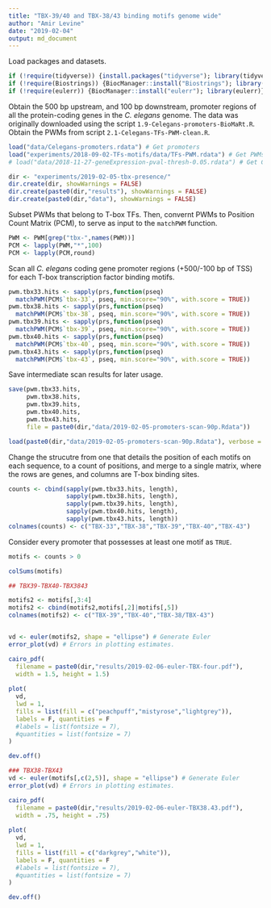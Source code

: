 ```yaml
---
title: "TBX-39/40 and TBX-38/43 binding motifs genome wide"
author: "Amir Levine"
date: "2019-02-04"
output: md_document
---
```


Load packages and datasets.
```r
if (!require(tidyverse)) {install.packages("tidyverse"); library(tidyverse)}
if (!require(Biostrings)) {BiocManager::install("Biostrings"); library(Biostrings)} # Aligning motifs
if (!require(eulerr)) {BiocManager::install("eulerr"); library(eulerr)} # Plotting Euler Diagrams
```

Obtain the 500 bp upstream, and 100 bp downstream, promoter regions of all the protein-coding genes in the *C. elegans* genome. The data was originally downloaded using the script `1.9-Celegans-promoters-BioMaRt.R`. 
Obtain the PWMs from script `2.1-Celegans-TFs-PWM-clean.R`.
```r
load("data/Celegans-promoters.rdata") # Get promoters
load("experiments/2018-09-02-TFs-motifs/data/TFs-PWM.rdata") # Get PWMs
# load("data/2018-11-27-geneExpression-pval-thresh-0.05.rdata") # Get CEL-seq processed data of anc-1 RNAi, p<0.05
```

```r
dir <- "experiments/2019-02-05-tbx-presence/"
dir.create(dir, showWarnings = FALSE)
dir.create(paste0(dir,"results"), showWarnings = FALSE)
dir.create(paste0(dir,"data"), showWarnings = FALSE)
```

Subset PWMs that belong to T-box TFs. Then, convernt PWMs to Position Count Matrix (PCM), to serve as input to the `matchPWM` function.
```r
PWM <- PWM[grep("tbx-",names(PWM))]
PCM <- lapply(PWM,"*",100)
PCM <- lapply(PCM,round)
```

Scan all *C. elegans* coding gene promoter regions (+500/-100 bp of TSS) for each T-box transcription factor binding motifs.
```r
pwm.tbx33.hits <- sapply(prs,function(pseq)
  matchPWM(PCM$`tbx-33`, pseq, min.score="90%", with.score = TRUE))
pwm.tbx38.hits <- sapply(prs,function(pseq)
  matchPWM(PCM$`tbx-38`, pseq, min.score="90%", with.score = TRUE))
pwm.tbx39.hits <- sapply(prs,function(pseq)
  matchPWM(PCM$`tbx-39`, pseq, min.score="90%", with.score = TRUE))
pwm.tbx40.hits <- sapply(prs,function(pseq)
  matchPWM(PCM$`tbx-40`, pseq, min.score="90%", with.score = TRUE))
pwm.tbx43.hits <- sapply(prs,function(pseq)
  matchPWM(PCM$`tbx-43`, pseq, min.score="90%", with.score = TRUE))
```

Save intermediate scan results for later usage.
```r
save(pwm.tbx33.hits,
     pwm.tbx38.hits,
     pwm.tbx39.hits,
     pwm.tbx40.hits,
     pwm.tbx43.hits,
     file = paste0(dir,"data/2019-02-05-promoters-scan-90p.Rdata"))
```


```r
load(paste0(dir,"data/2019-02-05-promoters-scan-90p.Rdata"), verbose = TRUE)
```

Change the strucutre from one that details the position of each motifs on each sequence, to a count of positions, and merge to a single matrix, where the rows are genes, and columns are T-box binding sites.
```r
counts <- cbind(sapply(pwm.tbx33.hits, length),
                sapply(pwm.tbx38.hits, length),
                sapply(pwm.tbx39.hits, length),
                sapply(pwm.tbx40.hits, length),
                sapply(pwm.tbx43.hits, length))
colnames(counts) <- c("TBX-33","TBX-38","TBX-39","TBX-40","TBX-43")
```

Consider every promoter that possesses at least one motif as `TRUE`.
```r
motifs <- counts > 0
```

```r
colSums(motifs)
```

```r
## TBX39-TBX40-TBX3843

motifs2 <- motifs[,3:4]
motifs2 <- cbind(motifs2,motifs[,2]|motifs[,5])
colnames(motifs2) <- c("TBX-39","TBX-40","TBX-38/TBX-43")


vd <- euler(motifs2, shape = "ellipse") # Generate Euler
error_plot(vd) # Errors in plotting estimates.

cairo_pdf(
  filename = paste0(dir,"results/2019-02-06-euler-TBX-four.pdf"),
  width = 1.5, height = 1.5)
    
plot(
  vd, 
  lwd = 1,
  fills = list(fill = c("peachpuff","mistyrose","lightgrey")),
  labels = F, quantities = F
  #labels = list(fontsize = 7),
  #quantities = list(fontsize = 7)
)

dev.off()

### TBX38-TBX43
vd <- euler(motifs[,c(2,5)], shape = "ellipse") # Generate Euler
error_plot(vd) # Errors in plotting estimates.

cairo_pdf(
  filename = paste0(dir,"results/2019-02-06-euler-TBX38.43.pdf"),
  width = .75, height = .75)
    
plot(
  vd, 
  lwd = 1,
  fills = list(fill = c("darkgrey","white")),
  labels = F, quantities = F
  #labels = list(fontsize = 7),
  #quantities = list(fontsize = 7)
)

dev.off()
```